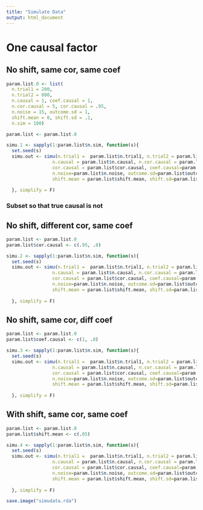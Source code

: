 ```yaml
---
title: "Simulate Data"
output: html_document
---
```


# One causal factor

## No shift, same cor, same coef

```r
param.list.0 <- list(
  n.trial1 = 200, 
  n.trial2 = 800,
  n.causal = 1, coef.causal = 1,
  n.cor.causal = 5, cor.causal = .95,
  n.noise = 15, outcome.sd = 1,
  shift.mean = 0, shift.sd = .1,
  n.sim = 100)

param.list <- param.list.0

simu.1 <- sapply(1:param.list$n.sim, function(s){
  set.seed(s)
  simu.out <- simu(n.trial1 =  param.list$n.trial1, n.trial2 = param.list$n.trial2, 
                 n.causal = param.list$n.causal, n.cor.causal = param.list$n.cor.causal, 
                 cor.causal = param.list$cor.causal, coef.causal=param.list$coef.causal,
                 n.noise=param.list$n.noise, outcome.sd=param.list$outcome.sd,
                 shift.mean = param.list$shift.mean, shift.sd=param.list$shift.sd)
  
  }, simplify = F)

```

### Subset so that true causal is not


## No shift, different cor, same coef

```r
param.list <- param.list.0
param.list$cor.causal <- c(.95, .8)

simu.2 <- sapply(1:param.list$n.sim, function(s){
  set.seed(s)
  simu.out <- simu(n.trial1 =  param.list$n.trial1, n.trial2 = param.list$n.trial2, 
                 n.causal = param.list$n.causal, n.cor.causal = param.list$n.cor.causal, 
                 cor.causal = param.list$cor.causal, coef.causal=param.list$coef.causal,
                 n.noise=param.list$n.noise, outcome.sd=param.list$outcome.sd,
                 shift.mean = param.list$shift.mean, shift.sd=param.list$shift.sd)
  
  }, simplify = F)

```

## No shift, same cor, diff coef
```r
param.list <- param.list.0
param.list$coef.causal <- c(1, .8)

simu.3 <- sapply(1:param.list$n.sim, function(s){
  set.seed(s)
  simu.out <- simu(n.trial1 =  param.list$n.trial1, n.trial2 = param.list$n.trial2, 
                 n.causal = param.list$n.causal, n.cor.causal = param.list$n.cor.causal, 
                 cor.causal = param.list$cor.causal, coef.causal=param.list$coef.causal,
                 n.noise=param.list$n.noise, outcome.sd=param.list$outcome.sd,
                 shift.mean = param.list$shift.mean, shift.sd=param.list$shift.sd)
  
  }, simplify = F)

```


## With shift, same cor, same coef
```r
param.list <- param.list.0
param.list$shift.mean <- c(.05)

simu.4 <- sapply(1:param.list$n.sim, function(s){
  set.seed(s)
  simu.out <- simu(n.trial1 =  param.list$n.trial1, n.trial2 = param.list$n.trial2, 
                 n.causal = param.list$n.causal, n.cor.causal = param.list$n.cor.causal, 
                 cor.causal = param.list$cor.causal, coef.causal=param.list$coef.causal,
                 n.noise=param.list$n.noise, outcome.sd=param.list$outcome.sd,
                 shift.mean = param.list$shift.mean, shift.sd=param.list$shift.sd)
  
  }, simplify = F)

```

```r
save.image("simudata.rda")
```
